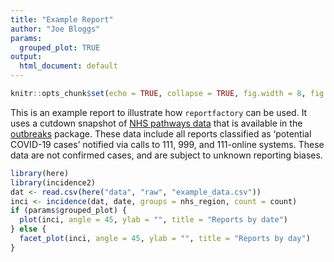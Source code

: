 ```yaml
---
title: "Example Report"
author: "Joe Bloggs"
params:
  grouped_plot: TRUE
output:
  html_document: default
---
```



```r
knitr::opts_chunk$set(echo = TRUE, collapse = TRUE, fig.width = 8, fig.height = 6, dpi = 70)
```

This is an example report to illustrate how `reportfactory` can be used.  It
uses a cutdown snapshot of [NHS pathways data](https://digital.nhs.uk/dashboards/nhs-pathways)
that is available in the [outbreaks](https://cran.r-project.org/web/packages/outbreaks/index.html)
package. These data include all reports classified as ‘potential COVID-19 cases’
notified via calls to 111, 999, and 111-online systems. These data are not
confirmed cases, and are subject to unknown reporting biases. 

```r
library(here)
library(incidence2)
dat <- read.csv(here("data", "raw", "example_data.csv"))
inci <- incidence(dat, date, groups = nhs_region, count = count)
if (params$grouped_plot) {
  plot(inci, angle = 45, ylab = "", title = "Reports by date")
} else {
  facet_plot(inci, angle = 45, ylab = "", title = "Reports by day")
}

```


